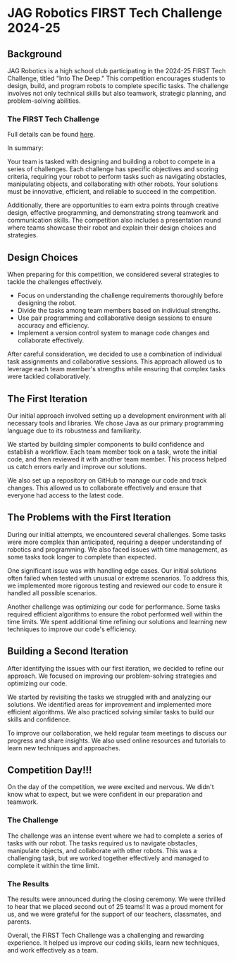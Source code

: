 
# JAG Robotics FIRST Tech Challenge 2024-25

## Background

JAG Robotics is a high school club participating in the 2024-25 FIRST Tech Challenge, titled "Into The Deep." This competition encourages students to design, build, and program robots to complete specific tasks. The challenge involves not only technical skills but also teamwork, strategic planning, and problem-solving abilities.

### The FIRST Tech Challenge

Full details can be found [here](https://www.firstinspires.org/robotics/ftc).

In summary:

Your team is tasked with designing and building a robot to compete in a series of challenges. Each challenge has specific objectives and scoring criteria, requiring your robot to perform tasks such as navigating obstacles, manipulating objects, and collaborating with other robots. Your solutions must be innovative, efficient, and reliable to succeed in the competition.

Additionally, there are opportunities to earn extra points through creative design, effective programming, and demonstrating strong teamwork and communication skills. The competition also includes a presentation round where teams showcase their robot and explain their design choices and strategies.

## Design Choices

When preparing for this competition, we considered several strategies to tackle the challenges effectively.

- Focus on understanding the challenge requirements thoroughly before designing the robot.
- Divide the tasks among team members based on individual strengths.
- Use pair programming and collaborative design sessions to ensure accuracy and efficiency.
- Implement a version control system to manage code changes and collaborate effectively.

After careful consideration, we decided to use a combination of individual task assignments and collaborative sessions. This approach allowed us to leverage each team member's strengths while ensuring that complex tasks were tackled collaboratively.

## The First Iteration

Our initial approach involved setting up a development environment with all necessary tools and libraries. We chose Java as our primary programming language due to its robustness and familiarity.

We started by building simpler components to build confidence and establish a workflow. Each team member took on a task, wrote the initial code, and then reviewed it with another team member. This process helped us catch errors early and improve our solutions.

We also set up a repository on GitHub to manage our code and track changes. This allowed us to collaborate effectively and ensure that everyone had access to the latest code.

## The Problems with the First Iteration

During our initial attempts, we encountered several challenges. Some tasks were more complex than anticipated, requiring a deeper understanding of robotics and programming. We also faced issues with time management, as some tasks took longer to complete than expected.

One significant issue was with handling edge cases. Our initial solutions often failed when tested with unusual or extreme scenarios. To address this, we implemented more rigorous testing and reviewed our code to ensure it handled all possible scenarios.

Another challenge was optimizing our code for performance. Some tasks required efficient algorithms to ensure the robot performed well within the time limits. We spent additional time refining our solutions and learning new techniques to improve our code's efficiency.

## Building a Second Iteration

After identifying the issues with our first iteration, we decided to refine our approach. We focused on improving our problem-solving strategies and optimizing our code.

We started by revisiting the tasks we struggled with and analyzing our solutions. We identified areas for improvement and implemented more efficient algorithms. We also practiced solving similar tasks to build our skills and confidence.

To improve our collaboration, we held regular team meetings to discuss our progress and share insights. We also used online resources and tutorials to learn new techniques and approaches.

## Competition Day!!!

On the day of the competition, we were excited and nervous. We didn't know what to expect, but we were confident in our preparation and teamwork.

### The Challenge

The challenge was an intense event where we had to complete a series of tasks with our robot. The tasks required us to navigate obstacles, manipulate objects, and collaborate with other robots. This was a challenging task, but we worked together effectively and managed to complete it within the time limit.

### The Results

The results were announced during the closing ceremony. We were thrilled to hear that we placed second out of 25 teams! It was a proud moment for us, and we were grateful for the support of our teachers, classmates, and parents.

Overall, the FIRST Tech Challenge was a challenging and rewarding experience. It helped us improve our coding skills, learn new techniques, and work effectively as a team.
